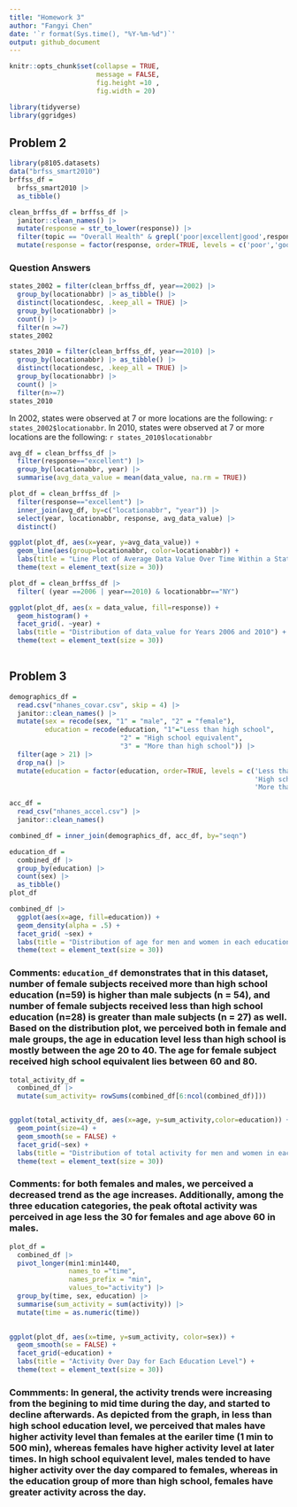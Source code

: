 ```yaml
---
title: "Homework 3"
author: "Fangyi Chen"
date: '`r format(Sys.time(), "%Y-%m-%d")`'
output: github_document
---
```


```r
knitr::opts_chunk$set(collapse = TRUE, 
                      message = FALSE, 
                      fig.height =10 ,
                      fig.width = 20)
```


```r
library(tidyverse)
library(ggridges)
```


## Problem 2
```r
library(p8105.datasets)
data("brfss_smart2010")
brffss_df = 
  brfss_smart2010 |> 
  as_tibble()
```


```r
clean_brffss_df = brffss_df |>  
  janitor::clean_names() |>
  mutate(response = str_to_lower(response)) |> 
  filter(topic == "Overall Health" & grepl('poor|excellent|good',response)) |> 
  mutate(response = factor(response, order=TRUE, levels = c('poor','good', 'very good','excellent'))) 
```

### Question Answers
```r
states_2002 = filter(clean_brffss_df, year==2002) |> 
  group_by(locationabbr) |> as_tibble() |> 
  distinct(locationdesc, .keep_all = TRUE) |> 
  group_by(locationabbr) |> 
  count() |>  
  filter(n >=7)
states_2002
```

```r
states_2010 = filter(clean_brffss_df, year==2010) |> 
  group_by(locationabbr) |> as_tibble() |> 
  distinct(locationdesc, .keep_all = TRUE) |> 
  group_by(locationabbr) |> 
  count() |>  
  filter(n>=7)
states_2010
```

In 2002, states were observed at 7 or more locations are the following: `r states_2002$locationabbr`. In 2010, states were observed at 7 or more locations are the following: `r states_2010$locationabbr`


```r
avg_df = clean_brffss_df |>  
  filter(response=="excellent") |> 
  group_by(locationabbr, year) |> 
  summarise(avg_data_value = mean(data_value, na.rm = TRUE))

plot_df = clean_brffss_df |> 
  filter(response=="excellent") |> 
  inner_join(avg_df, by=c("locationabbr", "year")) |> 
  select(year, locationabbr, response, avg_data_value) |> 
  distinct()

```


```r
ggplot(plot_df, aes(x=year, y=avg_data_value)) + 
  geom_line(aes(group=locationabbr, color=locationabbr)) + 
  labs(title = "Line Plot of Average Data Value Over Time Within a State") +
  theme(text = element_text(size = 30))

```

```r
plot_df = clean_brffss_df |>
  filter( (year ==2006 | year==2010) & locationabbr=="NY")

ggplot(plot_df, aes(x = data_value, fill=response)) + 
  geom_histogram() + 
  facet_grid(. ~year) +
  labs(title = "Distribution of data_value for Years 2006 and 2010") +
  theme(text = element_text(size = 30)) 
  
```

## Problem 3
```r
demographics_df = 
  read.csv("nhanes_covar.csv", skip = 4) |> 
  janitor::clean_names() |> 
  mutate(sex = recode(sex, "1" = "male", "2" = "female"),
         education = recode(education, "1"="Less than high school",
                            "2" = "High school equivalent",
                            "3" = "More than high school")) |> 
  filter(age > 21) |> 
  drop_na() |> 
  mutate(education = factor(education, order=TRUE, levels = c('Less than high school',
                                                              'High school equivalent', 
                                                              'More than high school')))

acc_df = 
  read_csv("nhanes_accel.csv") |> 
  janitor::clean_names()

combined_df = inner_join(demographics_df, acc_df, by="seqn")


```


```r
education_df = 
  combined_df |>
  group_by(education) |> 
  count(sex) |> 
  as_tibble()
plot_df
```

```r
combined_df |> 
  ggplot(aes(x=age, fill=education)) +
  geom_density(alpha = .5) + 
  facet_grid( ~sex) +
  labs(title = "Distribution of age for men and women in each education category") +
  theme(text = element_text(size = 30)) 
```

### Comments: `education_df` demonstrates that in this dataset, number of female subjects received more than high school education (n=59) is higher than male subjects (n = 54), and  number of female subjects received less than high school education (n=28) is greater than male subjects (n = 27) as well. Based on the distribution plot, we perceived both in female and male groups, the age in education level less than high school is mostly between the age 20 to 40. The age for female subject received high school equivalent lies between 60 and 80. 


```r
total_activity_df = 
  combined_df |> 
  mutate(sum_activity= rowSums(combined_df[6:ncol(combined_df)]))


ggplot(total_activity_df, aes(x=age, y=sum_activity,color=education)) +
  geom_point(size=4) +
  geom_smooth(se = FALSE) +
  facet_grid(~sex) +
  labs(title = "Distribution of total activity for men and women in each education category") +
  theme(text = element_text(size = 30)) 


```
### Comments: for both females and males, we perceived a decreased trend as the age increases. Additionally, among the three education categories, the peak oftotal activity was perceived in age less the 30 for females and age above 60 in males.



```r
plot_df =
  combined_df |> 
  pivot_longer(min1:min1440, 
               names_to ="time",
               names_prefix = "min", 
               values_to="activity") |> 
  group_by(time, sex, education) |> 
  summarise(sum_activity = sum(activity)) |> 
  mutate(time = as.numeric(time))
  
```


```r
ggplot(plot_df, aes(x=time, y=sum_activity, color=sex)) +
  geom_smooth(se = FALSE) +
  facet_grid(~education) +
  labs(title = "Activity Over Day for Each Education Level") +
  theme(text = element_text(size = 30)) 
```

### Commments: In general, the activity trends were increasing from the begining to mid time during the day, and started to decline afterwards. As depicted from the graph, in less than high school education level, we perceived that males have higher activity level than females at the eariler time (1 min to 500 min), whereas females have higher activity level at later times. In high school equivalent level, males tended to have higher activity over the day compared to females, whereas in the education group of more than high school, females have greater activity across the day.  

